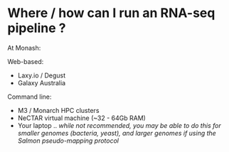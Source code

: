 # Where / how can I run an RNA-seq pipeline ? {-}

At Monash:

Web-based:

- Laxy.io / Degust
- Galaxy Australia

Command line:

- M3 / Monarch HPC clusters
- NeCTAR virtual machine (~32 - 64Gb RAM)
- Your laptop .. _while not recommended, you may be able to do this for smaller genomes (bacteria, yeast), and larger genomes if using the Salmon pseudo-mapping protocol_
